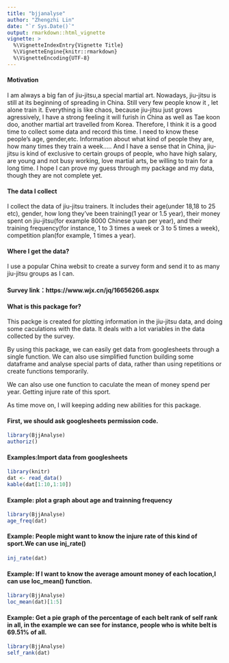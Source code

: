 ```yaml
---
title: "bjjanalyse"
author: "Zhengzhi Lin"
date: "`r Sys.Date()`"
output: rmarkdown::html_vignette
vignette: >
  %\VignetteIndexEntry{Vignette Title}
  %\VignetteEngine{knitr::rmarkdown}
  %\VignetteEncoding{UTF-8}
---
```


#### Motivation
I am always a big fan of jiu-jitsu,a special martial art. Nowadays, jiu-jitsu is still at its beginning of spreading in China. Still very few people know it , let alone train it. Everything is like chaos, because jiu-jitsu just grows agressively, I have a strong feeling it will furish in China as well as Tae koon doo, another martial art travelled from Korea. Therefore, I think it is a good time to collect some data and record this time. I need to know these people's age, gender,etc. Information about what kind of people they are, how many times they train a week.....
And I have a sense that in China, jiu-jitsu is kind of exclusive to certain groups of people, who have high salary, are young and not busy working, love martial arts, be willing to train for a long time. I hope I can prove my guess  through my package and my data, though they are not complete yet.

#### The data I collect
I collect the data of jiu-jitsu trainers. It includes their age(under 18,18 to 25  etc), gender, how long they've been training(1 year or 1.5 year), their money spent on jiu-jitsu(for example 8000 Chinese yuan per year), and their training frequency(for instance, 1 to 3 times a week or 3 to 5 times a week),
competition plan(for example, 1 times a year).

#### Where I get the data?
I use a popular China websit to create a survey form and send it to as many jiu-jitsu groups as I can.

#### Survey link：https://www.wjx.cn/jq/16656266.aspx

#### What is this package for?
This packge is created for plotting information in the jiu-jitsu data, and doing some caculations with the data. It deals with a lot variables in the data collected by the survey.

By using this package, we can easily get data from googlesheets through a single function. We can also use simplified function building some dataframe and analyse special parts of data, rather than using repetitions or create functions temporarily.

We can also use one function to caculate the mean of money spend per year. Getting injure rate of this sport.

As time move on, I will keeping adding new abilities for this package.

#### First, we should ask googlesheets permission code.
```r
library(BjjAnalyse)
authoriz()
```

#### Examples:Import data from googlesheets

```r
library(knitr)
dat <- read_data()
kable(dat[1:10,1:10])
```

#### Example: plot a graph about age and trainning frequency

```r
library(BjjAnalyse)
age_freq(dat)
```

#### Example: People might want to know the injure rate of this kind of sport.We can use inj_rate()

```r
inj_rate(dat)

```

#### Example: If I want to know the average amount money of each location,I can use loc_mean() function.

```r
library(BjjAnalyse)
loc_mean(dat)[1:5]
```

#### Example: Get a pie graph of the percentage of each belt rank of self rank in all, in the example we can see for instance, people who is white belt is 69.51% of all.

```r
library(BjjAnalyse)
self_rank(dat)

```
